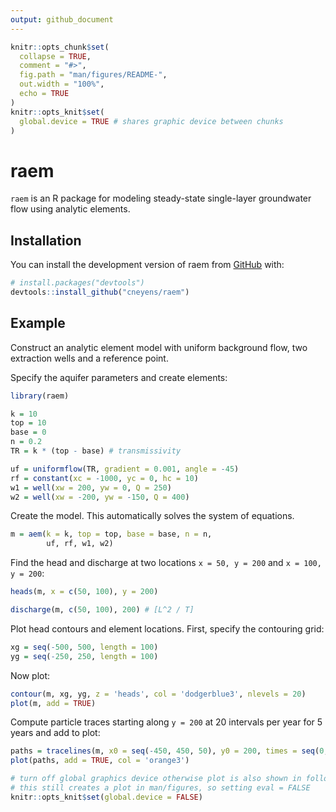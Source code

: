 ```yaml
---
output: github_document
---
```


<!-- README.md is generated from README.Rmd. Please edit that file -->

```r
knitr::opts_chunk$set(
  collapse = TRUE,
  comment = "#>",
  fig.path = "man/figures/README-",
  out.width = "100%",
  echo = TRUE
)
knitr::opts_knit$set(
  global.device = TRUE # shares graphic device between chunks
)
```

# raem

<!-- badges: start -->
<!-- badges: end -->

`raem` is an R package for modeling steady-state single-layer groundwater flow using analytic elements.

## Installation

You can install the development version of raem from [GitHub](https://github.com/) with:

``` r
# install.packages("devtools")
devtools::install_github("cneyens/raem")
```

## Example

Construct an analytic element model with uniform background flow, two extraction wells and a reference point.

Specify the aquifer parameters and create elements:
```r
library(raem)

k = 10
top = 10
base = 0
n = 0.2
TR = k * (top - base) # transmissivity

uf = uniformflow(TR, gradient = 0.001, angle = -45)
rf = constant(xc = -1000, yc = 0, hc = 10)
w1 = well(xw = 200, yw = 0, Q = 250)
w2 = well(xw = -200, yw = -150, Q = 400)
```

Create the model. This automatically solves the system of equations.
```r
m = aem(k = k, top = top, base = base, n = n, 
        uf, rf, w1, w2)
```

Find the head and discharge at two locations `x = 50, y = 200` and `x = 100, y = 200`:
```r
heads(m, x = c(50, 100), y = 200)

discharge(m, c(50, 100), 200) # [L^2 / T]
```

Plot head contours and element locations. First, specify the contouring grid:
```r
xg = seq(-500, 500, length = 100)
yg = seq(-250, 250, length = 100)
```

Now plot:
```r
contour(m, xg, yg, z = 'heads', col = 'dodgerblue3', nlevels = 20)
plot(m, add = TRUE)
```

Compute particle traces starting along `y = 200` at 20 intervals per year for 5 years and add to plot:
```r
paths = tracelines(m, x0 = seq(-450, 450, 50), y0 = 200, times = seq(0, 5*365, 365/20))
plot(paths, add = TRUE, col = 'orange3')
```

```r
# turn off global graphics device otherwise plot is also shown in following chunks
# this still creates a plot in man/figures, so setting eval = FALSE
knitr::opts_knit$set(global.device = FALSE)
```

